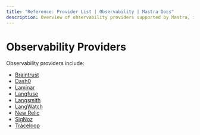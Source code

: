 ---
title: "Reference: Provider List | Observability | Mastra Docs"
description: Overview of observability providers supported by Mastra, including Dash0, SigNoz, Braintrust, Langfuse, and more.
---

# Observability Providers

Observability providers include:

- [Braintrust](./providers/braintrust.mdx)
- [Dash0](./providers/dash0.mdx)
- [Laminar](./providers/laminar.mdx)
- [Langfuse](./providers/langfuse.mdx)
- [Langsmith](./providers/langsmith.mdx)
- [LangWatch](./providers/langwatch.mdx)
- [New Relic](./providers/new-relic.mdx)
- [SigNoz](./providers/signoz.mdx)
- [Traceloop](./providers/traceloop.mdx)
